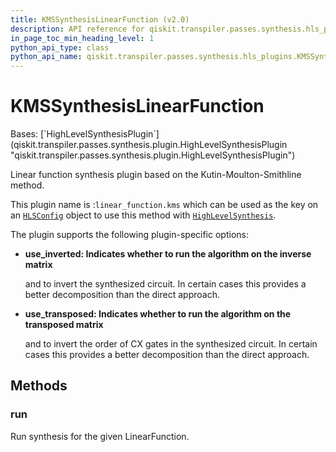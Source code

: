 ```yaml
---
title: KMSSynthesisLinearFunction (v2.0)
description: API reference for qiskit.transpiler.passes.synthesis.hls_plugins.KMSSynthesisLinearFunction in qiskit v2.0
in_page_toc_min_heading_level: 1
python_api_type: class
python_api_name: qiskit.transpiler.passes.synthesis.hls_plugins.KMSSynthesisLinearFunction
---
```


# KMSSynthesisLinearFunction

<Class id="qiskit.transpiler.passes.synthesis.hls_plugins.KMSSynthesisLinearFunction" isDedicatedPage={true} github="https://github.com/Qiskit/qiskit/tree/stable/2.0/qiskit/transpiler/passes/synthesis/hls_plugins.py#L673-L712" signature="qiskit.transpiler.passes.synthesis.hls_plugins.KMSSynthesisLinearFunction" modifiers="class">
  Bases: [`HighLevelSynthesisPlugin`](qiskit.transpiler.passes.synthesis.plugin.HighLevelSynthesisPlugin "qiskit.transpiler.passes.synthesis.plugin.HighLevelSynthesisPlugin")

  Linear function synthesis plugin based on the Kutin-Moulton-Smithline method.

  This plugin name is :`linear_function.kms` which can be used as the key on an [`HLSConfig`](qiskit.transpiler.passes.HLSConfig "qiskit.transpiler.passes.HLSConfig") object to use this method with [`HighLevelSynthesis`](qiskit.transpiler.passes.HighLevelSynthesis "qiskit.transpiler.passes.HighLevelSynthesis").

  The plugin supports the following plugin-specific options:

  *   **use\_inverted: Indicates whether to run the algorithm on the inverse matrix**

      and to invert the synthesized circuit. In certain cases this provides a better decomposition than the direct approach.

  *   **use\_transposed: Indicates whether to run the algorithm on the transposed matrix**

      and to invert the order of CX gates in the synthesized circuit. In certain cases this provides a better decomposition than the direct approach.

  ## Methods

  ### run

  <Function id="qiskit.transpiler.passes.synthesis.hls_plugins.KMSSynthesisLinearFunction.run" github="https://github.com/Qiskit/qiskit/tree/stable/2.0/qiskit/transpiler/passes/synthesis/hls_plugins.py#L690-L712" signature="run(high_level_object, coupling_map=None, target=None, qubits=None, **options)">
    Run synthesis for the given LinearFunction.
  </Function>
</Class>

